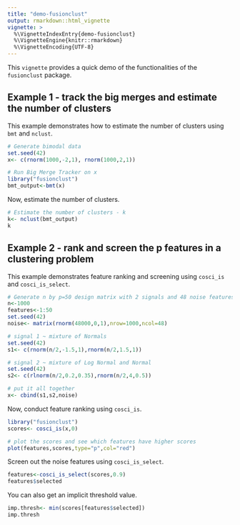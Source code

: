 ---
title: "demo-fusionclust"
output: rmarkdown::html_vignette
vignette: >
  %\VignetteIndexEntry{demo-fusionclust}
  %\VignetteEngine{knitr::rmarkdown}
  %\VignetteEncoding{UTF-8}
---

This `vignette` provides a quick demo of the functionalities of the `fusionclust` package. 

## Example 1 - track the big merges and estimate the number of clusters

This example demonstrates how to estimate the number of clusters using `bmt` and `nclust`.

```{r}
# Generate bimodal data
set.seed(42)
x<- c(rnorm(1000,-2,1), rnorm(1000,2,1))

# Run Big Merge Tracker on x
library("fusionclust")
bmt_output<-bmt(x)
```

Now, estimate the number of clusters.

```{r}
# Estimate the number of clusters - k
k<- nclust(bmt_output)
k
```

## Example 2 - rank and screen the p features in a clustering problem 

This example demonstrates feature ranking and screening using `cosci_is` and `cosci_is_select`. 

```{r}
# Generate n by p=50 design matrix with 2 signals and 48 noise features
n<-1000
features<-1:50
set.seed(42)
noise<- matrix(rnorm(48000,0,1),nrow=1000,ncol=48)

# signal 1 ~ mixture of Normals
set.seed(42)
s1<- c(rnorm(n/2,-1.5,1),rnorm(n/2,1.5,1))

# signal 2 ~ mixture of Log Normal and Normal
set.seed(42)
s2<- c(rlnorm(n/2,0.2,0.35),rnorm(n/2,4,0.5))

# put it all together
x<- cbind(s1,s2,noise)
```

Now, conduct feature ranking using `cosci_is`.

```{r fig1, fig.height = 4, fig.width = 6, fig.align = "center"}
library("fusionclust")
scores<- cosci_is(x,0)

# plot the scores and see which features have higher scores
plot(features,scores,type="p",col="red")
```

Screen out the noise features using `cosci_is_select`.

```{r}
features<-cosci_is_select(scores,0.9)
features$selected
```

You can also get an implicit threshold value.

```{r}
imp.thresh<- min(scores[features$selected])
imp.thresh
```
